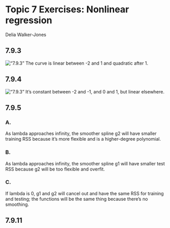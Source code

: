# Topic 7 Exercises: Nonlinear regression

Delia Walker-Jones

## 7.9.3
!["7.9.3"](/home/local/MAC/dwalkerj/Math-253-finished/Math-253-Assignments/7.9.3_graph.jpg)
The curve is linear between -2 and 1 and quadratic after 1.

## 7.9.4
!["7.9.3"](/home/local/MAC/dwalkerj/Math-253-finished/Math-253-Assignments/7.9.4_graph.jpg)
It's constant between -2 and -1, and 0 and 1, but linear elsewhere.

## 7.9.5
### A. 
As lambda approaches infinity, the smoother spline g2 will have smaller training RSS because it's more flexible and is a higher-degree polynomial.

### B. 
As lambda approaches infinity, the smoother spline g1 will have smaller test RSS because g2 will be too flexible and overfit.

### C.
If lambda is 0, g1 and g2 will cancel out and have the same RSS for training and testing; the functions will be the same thing because there's no smoothing.

## 7.9.11

